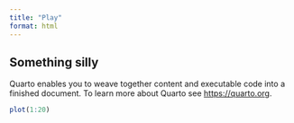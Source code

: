 ```yaml
---
title: "Play"
format: html
---
```


## Something silly 

Quarto enables you to weave together content and executable code into a finished document. To learn more about Quarto see <https://quarto.org>.

```r
plot(1:20)
```

